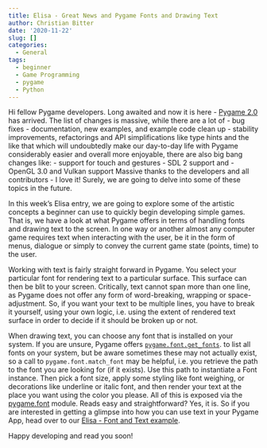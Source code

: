 ```yaml
---
title: Elisa - Great News and Pygame Fonts and Drawing Text
author: Christian Bitter
date: '2020-11-22'
slug: []
categories:
  - General
tags:
  - beginner
  - Game Programming
  - pygame
  - Python
---
```


Hi fellow Pygame developers. Long awaited and now it is here - [Pygame 2.0](https://github.com/pygame/pygame/releases/tag/2.0.0) has arrived. The list of changes is massive, while there are a lot of
- bug fixes
- documentation, new examples, and example code clean up
- stability improvements, refactorings and API simplifications like type hints
and the like that which will undoubtedly make our day-to-day life with Pygame considerably easier and overall more enjoyable, there are also big bang changes like:
- support for touch and gestures
- SDL 2 support and
- OpenGL 3.0 and Vulkan support
Massive thanks to the developers and all contributors - I love it! Surely, we are going to delve into some of these topics in the future.

In this week's Elisa entry, we are going to explore some of the artistic concepts a beginner can use to quickly begin developing simple games. That is, we have a look at what Pygame offers in terms of handling fonts and drawing text to the screen. In one way or another almost any computer game requires text when interacting with the user, be it in the form of menus, dialogue or simply to convey the current game state (points, time) to the user.

Working with text is fairly straight forward in Pygame. You select your particular font for rendering text to a particular surface. This surface can then be blit to your screen. Critically, text cannot span more than one line, as Pygame does not offer any form of word-breaking, wrapping or space-adjustment. So, if you want your text to be multiple lines, you have to break it yourself, using your own logic, i.e. using the extent of rendered text surface in order to decide if it should be broken up or not.

When drawing text, you can choose any font that is installed on your system. If you are unsure, Pygame offers [```pygame.font.get_fonts```](https://www.pygame.org/docs/ref/font.html#pygame.font.get_fonts). to list all fonts on your system, but be aware sometimes these may not actually exist, so a call to ```pygame.font.match_font``` may be helpful, i.e. you retrieve the path to the font you are looking for (if it exists). Use this path to instantiate a Font instance. Then pick a font size, apply some styling like font weighing, or decorations like underline or italic font, and then render your text at the place you want using the color you please. All of this is exposed via the [pygame.font](https://www.pygame.org/docs/ref/font.html) module. Reads easy and straightforward? Yes, it is. So if you are interested in getting a glimpse into how you can use text in your Pygame App, head over to our [Elisa - Font and Text example](https://github.com/christianbitter/elisa).

Happy developing and read you soon!
